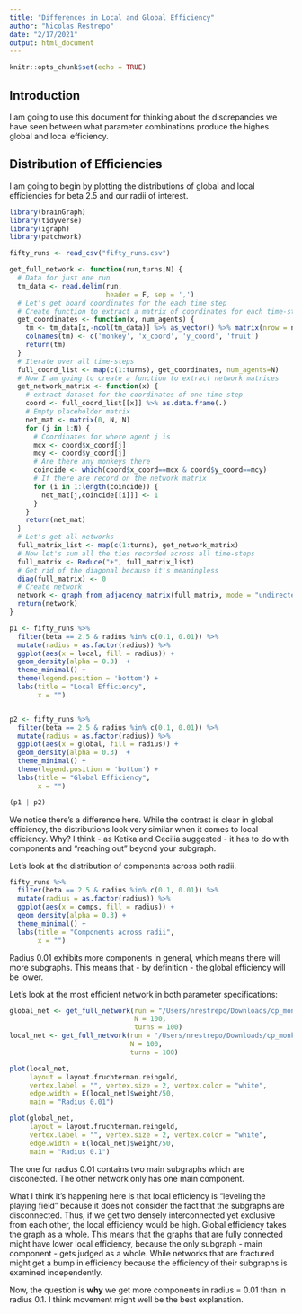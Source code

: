 ```yaml
---
title: "Differences in Local and Global Efficiency"
author: "Nicolas Restrepo"
date: "2/17/2021"
output: html_document
---
```


```r
knitr::opts_chunk$set(echo = TRUE)
```

## Introduction 

I am going to use this document for thinking about the discrepancies we have seen between what parameter combinations produce the highes global and local efficiency. 

## Distribution of Efficiencies

I am going to begin by plotting the distributions of global and local efficiencies for beta 2.5 and our radii of interest. 

```r
library(brainGraph)
library(tidyverse)
library(igraph)
library(patchwork)
```

```r
fifty_runs <- read_csv("fifty_runs.csv")

get_full_network <- function(run,turns,N) {
  # Data for just one run
  tm_data <- read.delim(run,
                        header = F, sep = ',')
  # Let's get board coordinates for the each time step 
  # Create function to extract a matrix of coordinates for each time-step
  get_coordinates <- function(x, num_agents) {
    tm <- tm_data[x,-ncol(tm_data)] %>% as_vector() %>% matrix(nrow = num_agents, ncol = 4, byrow = T)
    colnames(tm) <- c('monkey', 'x_coord', 'y_coord', 'fruit')
    return(tm)
  }
  # Iterate over all time-steps
  full_coord_list <- map(c(1:turns), get_coordinates, num_agents=N)
  # Now I am going to create a function to extract network matrices 
  get_network_matrix <- function(x) {
    # extract dataset for the coordinates of one time-step 
    coord <- full_coord_list[[x]] %>% as.data.frame(.)
    # Empty placeholder matrix
    net_mat <- matrix(0, N, N)  
    for (j in 1:N) {
      # Coordinates for where agent j is 
      mcx <- coord$x_coord[j] 
      mcy <- coord$y_coord[j]
      # Are there any monkeys there 
      coincide <- which(coord$x_coord==mcx & coord$y_coord==mcy)
      # If there are record on the network matrix
      for (i in 1:length(coincide)) {
        net_mat[j,coincide[[i]]] <- 1
      }
    }
    return(net_mat)
  }
  # Let's get all networks 
  full_matrix_list <- map(c(1:turns), get_network_matrix)
  # Now let's sum all the ties recorded across all time-steps
  full_matrix <- Reduce("+", full_matrix_list)
  # Get rid of the diagonal because it's meaningless 
  diag(full_matrix) <- 0
  # Create network
  network <- graph_from_adjacency_matrix(full_matrix, mode = "undirected", weighted = T)
  return(network)
}

p1 <- fifty_runs %>% 
  filter(beta == 2.5 & radius %in% c(0.1, 0.01)) %>% 
  mutate(radius = as.factor(radius)) %>% 
  ggplot(aes(x = local, fill = radius)) +
  geom_density(alpha = 0.3)  + 
  theme_minimal() + 
  theme(legend.position = 'bottom') +
  labs(title = "Local Efficiency", 
       x = "")


p2 <- fifty_runs %>% 
  filter(beta == 2.5 & radius %in% c(0.1, 0.01)) %>% 
  mutate(radius = as.factor(radius)) %>% 
  ggplot(aes(x = global, fill = radius)) +
  geom_density(alpha = 0.3)  + 
  theme_minimal() + 
  theme(legend.position = 'bottom') +
  labs(title = "Global Efficiency", 
       x = "")

(p1 | p2)
```

We notice there's a difference here. While the contrast is clear in global efficiency, the distributions look very similar when it comes to local efficiency. Why? I think - as Ketika and Cecilia suggested - it has to do with components and "reaching out" beyond your subgraph. 

Let's look at the distribution of components across both radii. 

```r
fifty_runs %>% 
  filter(beta == 2.5 & radius %in% c(0.1, 0.01)) %>% 
  mutate(radius = as.factor(radius)) %>% 
  ggplot(aes(x = comps, fill = radius)) +
  geom_density(alpha = 0.3) + 
  theme_minimal() +
  labs(title = "Components across radii", 
       x = "")
```

Radius 0.01 exhibits more components in general, which means there will more subgraphs. This means that - by definition - the global efficiency will be lower. 

Let's look at the most efficient network in both parameter specifications:

```r
global_net <- get_full_network(run = "/Users/nrestrepo/Downloads/cp_monkey100/beta2.5/monos100/radius0.1/13.txt", 
                               N = 100, 
                               turns = 100)
local_net <- get_full_network(run = "/Users/nrestrepo/Downloads/cp_monkey100/beta2.5/monos100/radius0.1/32.txt", 
                              N = 100, 
                              turns = 100)

plot(local_net, 
     layout = layout.fruchterman.reingold, 
     vertex.label = "", vertex.size = 2, vertex.color = "white", 
     edge.width = E(local_net)$weight/50, 
     main = "Radius 0.01") 

plot(global_net, 
     layout = layout.fruchterman.reingold, 
     vertex.label = "", vertex.size = 2, vertex.color = "white", 
     edge.width = E(local_net)$weight/50, 
     main = "Radius 0.1")

```

The one for radius 0.01 contains two main subgraphs which are disconected. The other network only has one main component. 

What I think it's happening here is that local efficiency is "leveling the playing field" because it does not consider the fact that the subgraphs are disconnected. Thus, if we get two densely interconnected yet exclusive from each other, the local efficiency would be high. Global efficiency takes the graph as a whole. This means that the graphs that are fully connected might have lower local efficiency, because the only subgraph - main component - gets judged as a whole. While networks that are fractured might get a bump in efficiency because the efficiency of their subgraphs is examined independently. 

Now, the question is **why** we get more components in radius = 0.01 than in radius 0.1. I think movement might well be the best explanation. 